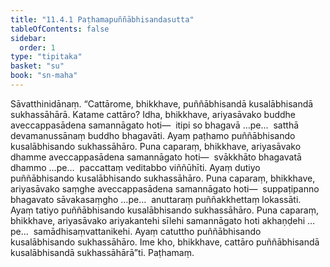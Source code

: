 ```yaml
---
title: "11.4.1 Paṭhamapuññābhisandasutta"
tableOfContents: false
sidebar:
  order: 1
type: "tipitaka"
basket: "su"
book: "sn-maha"
---
```



<DynamicBreadcrumb />

<Division number="1027" book="sn-maha">

<Paragraph number="1996" book="sn-maha">
Sāvatthinidānaṃ. “Cattārome, bhikkhave, puññābhisandā kusalābhisandā sukhassāhārā. Katame cattāro? Idha, bhikkhave, ariyasāvako buddhe aveccappasādena samannāgato hoti—  itipi so bhagavā …pe…  satthā devamanussānaṃ buddho bhagavāti. Ayaṃ paṭhamo puññābhisando kusalābhisando sukhassāhāro.
</Paragraph>

<Paragraph number="1997" book="sn-maha">
Puna caparaṃ, bhikkhave, ariyasāvako dhamme aveccappasādena samannāgato hoti—  svākkhāto bhagavatā dhammo …pe…  paccattaṃ veditabbo viññūhīti. Ayaṃ dutiyo puññābhisando kusalābhisando sukhassāhāro.
</Paragraph>

<Paragraph number="1998" book="sn-maha">
Puna caparaṃ, bhikkhave, ariyasāvako saṃghe aveccappasādena samannāgato hoti—  suppaṭipanno bhagavato sāvakasaṃgho …pe…  anuttaraṃ puññakkhettaṃ lokassāti. Ayaṃ tatiyo puññābhisando kusalābhisando sukhassāhāro.
</Paragraph>

<Paragraph number="1999" book="sn-maha">
Puna caparaṃ, bhikkhave, ariyasāvako ariyakantehi sīlehi samannāgato hoti akhaṇḍehi …pe…  samādhisaṃvattanikehi. Ayaṃ catuttho puññābhisando kusalābhisando sukhassāhāro. Ime kho, bhikkhave, cattāro puññābhisandā kusalābhisandā sukhassāhārā”ti.

</Paragraph>
</Division>

<Paragraph number="2000" type="center" book="sn-maha">
Paṭhamaṃ.
</Paragraph>